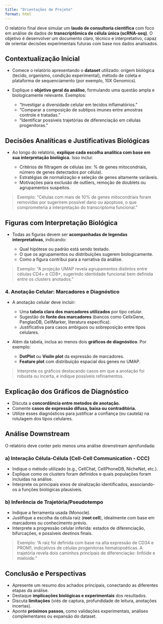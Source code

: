 ```yaml
---
title: "Orientações de Projeto"
format: html
---
```


O relatório final deve simular um **laudo de consultoria científica** com foco em análise de dados de **transcriptômica de célula única (scRNA-seq)**. O objetivo é desenvolver um documento claro, técnico e interpretativo, capaz de orientar decisões experimentais futuras com base nos dados analisados.

## Contextualização Inicial

* Comece o relatório apresentando o **dataset** utilizado: origem biológica (tecido, organismo, condição experimental), método de coleta e plataforma de sequenciamento (por exemplo, 10X Genomics).

* Explique o **objetivo geral da análise**, formulando uma questão ampla e biologicamente relevante. Exemplos:
  * "Investigar a diversidade celular em tecidos inflamatórios."
  * "Comparar a composição de subtipos imunes entre amostras controle e tratadas."
  * "Identificar possíveis trajetórias de diferenciação em células progenitoras."

## Decisões Analíticas e Justificativas Biológicas

* Ao longo do relatório, **explique cada escolha analítica com base em sua interpretação biológica.** Isso inclui:

  * Critérios de filtragem de células (ex: % de genes mitocondriais, número de genes detectados por célula).
  * Estratégias de normalização e seleção de genes altamente variáveis.
  * Motivações para exclusão de outliers, remoção de doublets ou agrupamentos suspeitos.

> Exemplo: “Células com mais de 10% de genes mitocondriais foram removidas por sugerirem possível dano ou apoptose, o que comprometeria a interpretação do transcriptoma funcional.”

## Figuras com Interpretação Biológica

* Todas as figuras devem ser **acompanhadas de legendas interpretativas**, indicando:

  * Qual hipótese ou padrão está sendo testado.
  * O que os agrupamentos ou distribuições sugerem biologicamente.
  * Como a figura contribui para a narrativa da análise.

> Exemplo: “A projeção UMAP revela agrupamentos distintos entre células CD4+ e CD8+, sugerindo identidade funcional bem definida entre os clusters anotados.”

### 4. **Anotação Celular: Marcadores e Diagnóstico**

* A anotação celular deve incluir:

  * Uma **tabela clara dos marcadores utilizados** por tipo celular.
  * Sugestão de **fonte dos marcadores** (bancos como CellxGene, PanglaoDB, CellMarker, literatura específica).
  * Justificativa para casos ambíguos ou sobreposição entre tipos celulares.

* Além da tabela, inclua ao menos dois **gráficos de diagnóstico**. Por exemplo:

  * **DotPlot** ou **Violin plot** da expressão de marcadores.
  * **Feature plot** com distribuição espacial dos genes no UMAP.

> Interprete os gráficos destacando casos em que a anotação foi robusta ou incerta, e indique possíveis refinamentos.

## Explicação dos Gráficos de Diagnóstico

* Discuta a **concordância entre metodos de anotação.**
* Comente **casos de expressão difusa, baixa ou contraditória.**
* Utilize esses diagnósticos para justificar a confiança (ou cautela) na rotulagem dos tipos celulares.

## Análise Downstream

O relatório deve conter pelo menos uma análise downstream aprofundada:

### a) Interação Célula-Célula (Cell-Cell Communication - CCC)

* Indique o método utilizado (e.g., CellChat, CellPhoneDB, NicheNet, etc.).
* Explique como os clusters foram definidos e quais populações foram incluídas na análise.
* Interprete os principais eixos de sinalização identificados, associando-os a funções biológicas plausíveis.

### b) Inferência de Trajetória/Pseudotempo

* Indique a ferramenta usada (Monocle).
* Justifique a escolha da célula raiz (**root cell**), idealmente com base em marcadores ou conhecimento prévio.
* Interprete a progressão celular inferida: estados de diferenciação, bifurcações, e possíveis destinos finais.

> Exemplo: “A raiz foi definida com base na alta expressão de CD34 e PROM1, indicativos de células progenitoras hematopoéticas. A trajetória revela dois caminhos principais de diferenciação: linfóide e mieloide.”

## Conclusão e Perspectivas

* Apresente um resumo dos achados principais, conectando as diferentes etapas da análise.
* Destaque **implicações biológicas e experimentais** dos resultados.
* Discuta **limitações** (viés de captura, profundidade de leitura, anotações incertas).
* Aponte **próximos passos**, como validações experimentais, análises complementares ou expansão do dataset.
